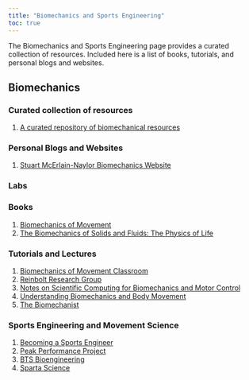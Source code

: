 ---
title: "Biomechanics and Sports Engineering"
toc: true
---

The Biomechanics and Sports Engineering page provides a curated collection of resources. Included here is a list of books, tutorials, and personal blogs and websites.

## Biomechanics

### Curated collection of resources

1)  [A curated repository of biomechanical resources](https://github.com/modenaxe/awesome-biomechanics)

### Personal Blogs and Websites

1)  [Stuart McErlain-Naylor Biomechanics Website](https://www.stuartmcnaylor.com/)

### Labs

### Books

1)  [Biomechanics of Movement](https://biomech.stanford.edu/)
2)  [The Biomechanics of Solids and Fluids: The Physics of Life](http://hobbieroth.blogspot.com/2016/09/the-biomechanics-of-solids-and-fluids.html)

### Tutorials and Lectures

1)  [Biomechanics of Movement Classroom](https://simtk-confluence-homeworks.stanford.edu:8443/display/BMH/Lectures)
2)  [Reinbolt Research Group](http://rrg.utk.edu/resources/BME599/lectures.html)
3)  [Notes on Scientific Computing for Biomechanics and Motor Control](https://github.com/BMClab/BMC)
4)  [Understanding Biomechanics and Body Movement](https://www.verywellfit.com/understanding-biomechanics-3498389)
5)  [The Biomechanist](https://www.biomechanist.net/)

### Sports Engineering and Movement Science

1)  [Becoming a Sports Engineer](https://engineeringsport.co.uk/becoming-a-sports-engineer/)
2)  [Peak Performance Project](https://www.p3.md/)
3)  [BTS Bioengineering](https://www.btsbioengineering.com/)
4)  [Sparta Science](https://spartascience.com/)
